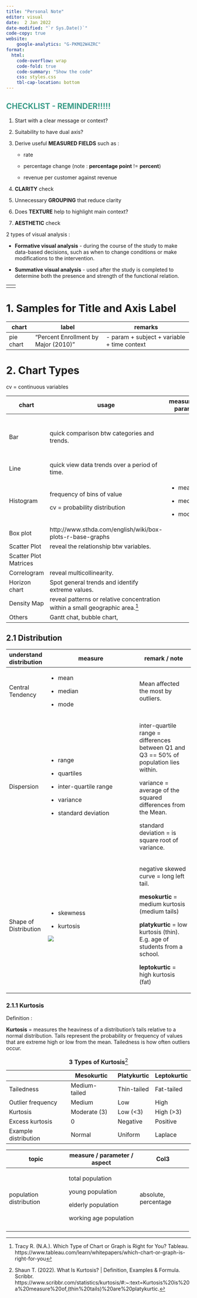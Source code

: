 ```yaml
---
title: "Personal Note"
editor: visual
date:  2 Jan 2022
date-modified: "`r Sys.Date()`"
code-copy: true
website: 
    google-analytics: "G-PKMQ2W4ZRC"
format:
  html:
    code-overflow: wrap
    code-fold: true
    code-summary: "Show the code"
    css: styles.css
    tbl-cap-location: bottom
---
```


::: {.callout-tip collapse="true" appearance="simple" icon="false"}
## [**CHECKLIST - REMINDER!!!!!**]{style="color:#3a9c88"}

1.  Start with a clear message or context?

2.  Suitability to have dual axis?

3.  Derive useful **MEASURED FIELDS** such as :

    -   rate

    -   percentage change (note : **percentage point** != **percent**)

    -   revenue per customer against revenue

4.  **CLARITY** check

5.  Unnecessary **GROUPING** that reduce clarity

6.  Does **TEXTURE** help to highlight main context?

7.  **AESTHETIC** check
:::

2 types of visual analysis :

-   **Formative visual analysis** - during the course of the study to make data-based decisions, such as when to change conditions or make modifications to the intervention.

-   **Summative visual analysis** - used after the study is completed to determine both the presence and strength of the functional relation.

+-------------------------------------------+
|                                           |
+-------------------------------------------+

# 1. Samples for Title and Axis Label

+--------------+--------------------------------------+----------------------------------------------+
| chart        | label                                | remarks                                      |
+==============+======================================+==============================================+
| pie chart    | "Percent Enrollment by Major (2010)" | \- param + subject + variable + time context |
+--------------+--------------------------------------+----------------------------------------------+

# **2. Chart Types**

cv = continuous variables

+-----------------------+-------------------------------------------------------------------------------+-----------------+-----------------------------------------------+
| chart                 | usage                                                                         | measure / param | remark / attention                            |
+=======================+===============================================================================+=================+===============================================+
| Bar                   | quick comparison btw categories and trends.                                   |                 | useful when data can split into multiple bins |
+-----------------------+-------------------------------------------------------------------------------+-----------------+-----------------------------------------------+
| Line                  | quick view data trends over a period of time.                                 |                 |                                               |
+-----------------------+-------------------------------------------------------------------------------+-----------------+-----------------------------------------------+
| Histogram             | frequency of bins of value                                                    | -   mean        |                                               |
|                       |                                                                               |                 |                                               |
|                       | cv = probability distribution                                                 | -   median      |                                               |
|                       |                                                                               |                 |                                               |
|                       |                                                                               | -   mode        |                                               |
+-----------------------+-------------------------------------------------------------------------------+-----------------+-----------------------------------------------+
| Box plot              | http://www.sthda.com/english/wiki/box-plots-r-base-graphs                     |                 |                                               |
+-----------------------+-------------------------------------------------------------------------------+-----------------+-----------------------------------------------+
| Scatter Plot          | reveal the relationship btw variables.                                        |                 |                                               |
+-----------------------+-------------------------------------------------------------------------------+-----------------+-----------------------------------------------+
| Scatter Plot Matrices |                                                                               |                 |                                               |
+-----------------------+-------------------------------------------------------------------------------+-----------------+-----------------------------------------------+
| Correlogram           | reveal multicollinearity.                                                     |                 |                                               |
+-----------------------+-------------------------------------------------------------------------------+-----------------+-----------------------------------------------+
| Horizon chart         | Spot general trends and identify extreme values.                              |                 |                                               |
+-----------------------+-------------------------------------------------------------------------------+-----------------+-----------------------------------------------+
| Density Map           | reveal patterns or relative concentration within a small geographic area.[^1] |                 |                                               |
+-----------------------+-------------------------------------------------------------------------------+-----------------+-----------------------------------------------+
| Others                | Gantt chat, bubble chart,                                                     |                 |                                               |
+-----------------------+-------------------------------------------------------------------------------+-----------------+-----------------------------------------------+

[^1]: Tracy R. (N.A.). Which Type of Chart or Graph is Right for You? Tableau. https://www.tableau.com/learn/whitepapers/which-chart-or-graph-is-right-for-you

## 2.1 Distribution

+-------------------------+---------------------------------------------------------------------------------------------------------------------------------------------------------------+----------------------------------------------------------------------------------------+
| understand distribution | measure                                                                                                                                                       | remark / note                                                                          |
+=========================+===============================================================================================================================================================+========================================================================================+
| Central Tendency        | -   mean                                                                                                                                                      | Mean affected the most by outliers.                                                    |
|                         |                                                                                                                                                               |                                                                                        |
|                         | -   median                                                                                                                                                    |                                                                                        |
|                         |                                                                                                                                                               |                                                                                        |
|                         | -   mode                                                                                                                                                      |                                                                                        |
+-------------------------+---------------------------------------------------------------------------------------------------------------------------------------------------------------+----------------------------------------------------------------------------------------+
| Dispersion              | -   range                                                                                                                                                     | inter-quartile range = differences between Q1 and Q3 == 50% of population lies within. |
|                         |                                                                                                                                                               |                                                                                        |
|                         | -   quartiles                                                                                                                                                 | variance = average of the squared differences from the Mean.                           |
|                         |                                                                                                                                                               |                                                                                        |
|                         | -   inter-quartile range                                                                                                                                      | standard deviation = is square root of variance.                                       |
|                         |                                                                                                                                                               |                                                                                        |
|                         | -   variance                                                                                                                                                  |                                                                                        |
|                         |                                                                                                                                                               |                                                                                        |
|                         | -   standard deviation                                                                                                                                        |                                                                                        |
+-------------------------+---------------------------------------------------------------------------------------------------------------------------------------------------------------+----------------------------------------------------------------------------------------+
| Shape of Distribution   | -   skewness                                                                                                                                                  | negative skewed curve = long left tail.                                                |
|                         |                                                                                                                                                               |                                                                                        |
|                         | -   kurtosis                                                                                                                                                  | **mesokurtic** = medium kurtosis (medium tails)                                        |
|                         |                                                                                                                                                               |                                                                                        |
|                         | [![](images/image-1844618062.png)](https://www.scribbr.com/statistics/kurtosis/#:~:text=Kurtosis%20is%20a%20measure%20of,(thin%20tails)%20are%20platykurtic.) | **platykurtic** = low kurtosis (thin). E.g. age of students from a school.             |
|                         |                                                                                                                                                               |                                                                                        |
|                         |                                                                                                                                                               | **leptokurtic** = high kurtosis (fat)                                                  |
+-------------------------+---------------------------------------------------------------------------------------------------------------------------------------------------------------+----------------------------------------------------------------------------------------+

### 2.1.1 Kurtosis

Definition :

**Kurtosis** = measures the heaviness of a distribution's tails relative to a normal distribution. Tails represent the probability or frequency of values that are extreme high or low from the mean. Tailedness is how often outliers occur.

|                      | Mesokurtic    | Platykurtic | Leptokurtic |
|----------------------|---------------|-------------|-------------|
| Tailedness           | Medium-tailed | Thin-tailed | Fat-tailed  |
| Outlier frequency    | Medium        | Low         | High        |
| Kurtosis             | Moderate (3)  | Low (\<3)   | High (\>3)  |
| Excess kurtosis      | 0             | Negative    | Positive    |
| Example distribution | Normal        | Uniform     | Laplace     |

: **3 Types of Kurtosis**[^2]

[^2]: Shaun T. (2022). What Is Kurtosis? \| Definition, Examples & Formula. Scribbr. https://www.scribbr.com/statistics/kurtosis/#:\~:text=Kurtosis%20is%20a%20measure%20of,(thin%20tails)%20are%20platykurtic.

+-------------------------+------------------------------+----------------------+
| topic                   | measure / parameter / aspect | Col3                 |
+=========================+==============================+======================+
| population distribution | total population             | absolute, percentage |
|                         |                              |                      |
|                         | young population             |                      |
|                         |                              |                      |
|                         | elderly population           |                      |
|                         |                              |                      |
|                         | working age population       |                      |
+-------------------------+------------------------------+----------------------+
|                         |                              |                      |
+-------------------------+------------------------------+----------------------+
